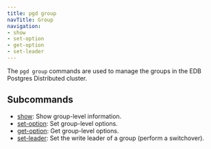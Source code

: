 ```yaml
---
title: pgd group
navTitle: Group
navigation:
- show
- set-option
- get-option
- set-leader
---
```


The `pgd group` commands are used to manage the groups in the EDB Postgres Distributed cluster.

## Subcommands

- [show](show): Show group-level information.
- [set-option](set-option): Set group-level options.
- [get-option](get-option): Get group-level options.
- [set-leader](set-leader): Set the write leader of a group (perform a switchover).
